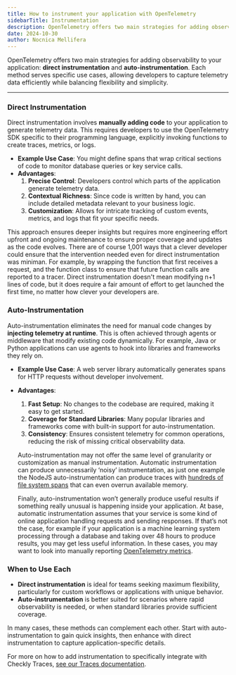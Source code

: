 ```yaml
---
title: How to instrument your application with OpenTelemetry
sidebarTitle: Instrumentation
description: OpenTelemetry offers two main strategies for adding observability to your application - direct instrumentation and auto-instrumentation. Each method serves specific use cases, allowing developers to capture telemetry data efficiently while balancing flexibility and simplicity. OpenTelemetry offers two main strategies for adding observability to your application, learn how they work together.
date: 2024-10-30
author: Nocnica Mellifera
---
```



OpenTelemetry offers two main strategies for adding observability to your application: **direct instrumentation** and **auto-instrumentation**. Each method serves specific use cases, allowing developers to capture telemetry data efficiently while balancing flexibility and simplicity.

---

### Direct Instrumentation

Direct instrumentation involves **manually adding code** to your application to generate telemetry data. This requires developers to use the OpenTelemetry SDK specific to their programming language, explicitly invoking functions to create traces, metrics, or logs.

- **Example Use Case**: You might define spans that wrap critical sections of code to monitor database queries or key service calls.
- **Advantages**:
    1. **Precise Control**: Developers control which parts of the application generate telemetry data.
    2. **Contextual Richness**: Since code is written by hand, you can include detailed metadata relevant to your business logic.
    3. **Customization**: Allows for intricate tracking of custom events, metrics, and logs that fit your specific needs.

This approach ensures deeper insights but requires more engineering effort upfront and ongoing maintenance to ensure proper coverage and updates as the code evolves. There are of course 1,001 ways that a clever developer could ensure that the intervention needed even for direct instrumentation was miniman. For example, by wrapping the function that first receives a request, and the function class to ensure that future function calls are reported to a tracer. Direct instrumentation doesn't mean modifying n+1 lines of code, but it does require a fair amount of effort to get launched the first time, no matter how clever your developers are. 

### Auto-Instrumentation

Auto-instrumentation eliminates the need for manual code changes by **injecting telemetry at runtime**. This is often achieved through agents or middleware that modify existing code dynamically. For example, Java or Python applications can use agents to hook into libraries and frameworks they rely on.

- **Example Use Case**: A web server library automatically generates spans for HTTP requests without developer involvement.
- **Advantages**:
    1. **Fast Setup**: No changes to the codebase are required, making it easy to get started.
    2. **Coverage for Standard Libraries**: Many popular libraries and frameworks come with built-in support for auto-instrumentation.
    3. **Consistency**: Ensures consistent telemetry for common operations, reducing the risk of missing critical observability data.
    
    Auto-instrumentation may not offer the same level of granularity or customization as manual instrumentation. Automatic instrumentation can produce unnecessarily ‘noisy’ instrumentation, as just one example the NodeJS auto-instrumentation can produce traces with [hundreds of file system spans](https://github.com/open-telemetry/opentelemetry-js-contrib/issues/1344) that can even overrun available memory. 
    
    Finally, auto-instrumentation won’t generally produce useful results if something really unusual is happening inside your application. At base, automatic instrumentation assumes that your service is some kind of online application handling requests and sending responses. If that’s not the case, for example if your application is a machine learning system processing through a database and taking over 48 hours to produce results, you may get less useful information. In these cases, you may want to look into manually reporting [OpenTelemetry metrics](/learn/opentelemetry/metrics).
    

### When to Use Each

- **Direct instrumentation** is ideal for teams seeking maximum flexibility, particularly for custom workflows or applications with unique behavior.
- **Auto-instrumentation** is better suited for scenarios where rapid observability is needed, or when standard libraries provide sufficient coverage.

In many cases, these methods can complement each other. Start with auto-instrumentation to gain quick insights, then enhance with direct instrumentation to capture application-specific details.

For more on how to add instrumentation to specifically integrate with Checkly Traces, [see our Traces documentation](https://www.checklyhq.com/docs/traces-open-telemetry/).
